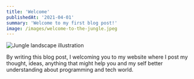 ```yaml
---
title: 'Welcome'
publishedAt: '2021-04-01'
summary: 'Welcome to my first blog post!'
image: /images/welcome-to-the-jungle.jpeg
---
```


<Image
  src="/images/welcome-to-the-jungle.jpeg"
  alt="Jungle landscape illustration"
  width={1200}
  height={800}
  className="mb-6"
/>

By writing this blog post, I welcoming you to my website where I post my thought, ideas, anything that might help you and my self better understanding about programming and tech world.
